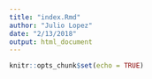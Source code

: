 ```yaml
---
title: "index.Rmd"
author: "Julio Lopez"
date: "2/13/2018"
output: html_document
---
```


```r
knitr::opts_chunk$set(echo = TRUE)
```
